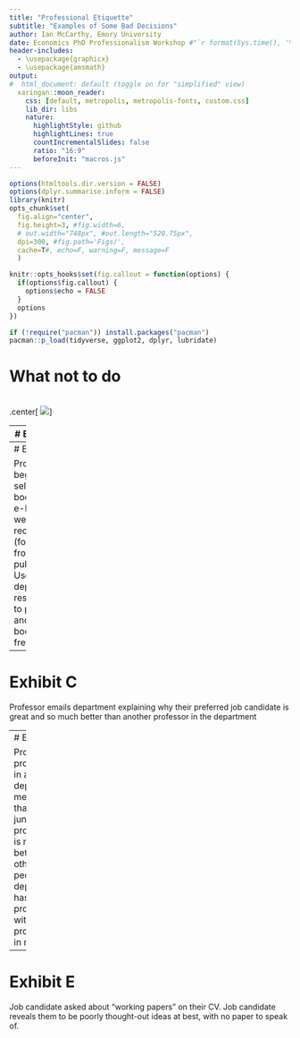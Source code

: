 ```yaml
---
title: "Professional Etiquette"
subtitle: "Examples of Some Bad Decisions"
author: Ian McCarthy, Emory University
date: Economics PhD Professionalism Workshop #"`r format(Sys.time(), '%d %B %Y')`"
header-includes: 
  - \usepackage{graphicx}
  - \usepackage{amsmath}
output:
#  html_document: default (toggle on for "simplified" view)
  xaringan::moon_reader:
    css: [default, metropolis, metropolis-fonts, custom.css] 
    lib_dir: libs
    nature:
      highlightStyle: github
      highlightLines: true
      countIncrementalSlides: false
      ratio: "16:9"
      beforeInit: "macros.js"
---
```


<!-- Adjust some CSS code for font size, maintain R code font size -->
<style type="text/css">
.remark-slide-content {
    font-size: 30px;
    padding: 1em 2em 1em 2em;    
}
.remark-code, .remark-inline-code { 
    font-size: 20px;
}
</style>


<!-- Set R options for how code chunks are displayed and load packages -->
```r
options(htmltools.dir.version = FALSE)
options(dplyr.summarise.inform = FALSE)
library(knitr)
opts_chunk$set(
  fig.align="center",  
  fig.height=3, #fig.width=6,
  # out.width="748px", #out.length="520.75px",
  dpi=300, #fig.path='Figs/',
  cache=T#, echo=F, warning=F, message=F
  )

knitr::opts_hooks$set(fig.callout = function(options) {
  if(options$fig.callout) {
    options$echo = FALSE
  }
  options
})

if (!require("pacman")) install.packages("pacman")
pacman::p_load(tidyverse, ggplot2, dplyr, lubridate)
```

# What not to do

<br>
.center[
  ![](https://media.giphy.com/media/feprkkbVzFfRjCgp3G/giphy.gif)
]


---
# Exhibit A

Student:
> This may be a stupid question, but --

Professor:
> It is.

---
# Exhibit B

Professor begins selling books on e-bay that were received (for free) from publishers. Uses department resources to package and ship books for free too.

---
# Exhibit C

Professor emails department explaining why their preferred job candidate is great and so much better than another professor in the department

---
# Exhibit D

Professor proclaims in a department meeting that a junior professor is much better than other people the department has promoted, with said promotee in meeting

---
# Exhibit E

Job candidate asked about "working papers" on their CV. Job candidate reveals them to be poorly thought-out ideas at best, with no paper to speak of.


